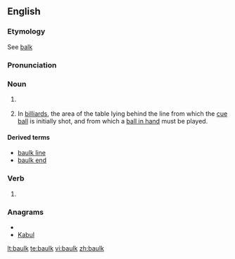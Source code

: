 ==English==
===Etymology===
See [[balk]]

===Pronunciation===
{{rfp}}
{{rfap|UK|UK}}

===Noun===
{{en-noun}}
# {{British}} {{alternative spelling of|[[balk]]}}
# {{UK}} In [[billiard]]s, the area of the table lying behind the line from which the [[cue ball]] is initially shot, and from which a [[ball in hand]] must be played.

====Derived terms====
*[[baulk line]]
*[[baulk end]]

===Verb===
{{en-verb}}
# {{British}} {{alternative spelling of|[[balk]]}}

===Anagrams===
* {{alphagram|abklu}}
* [[Kabul#English|Kabul]]


[[lt:baulk]]
[[te:baulk]]
[[vi:baulk]]
[[zh:baulk]]